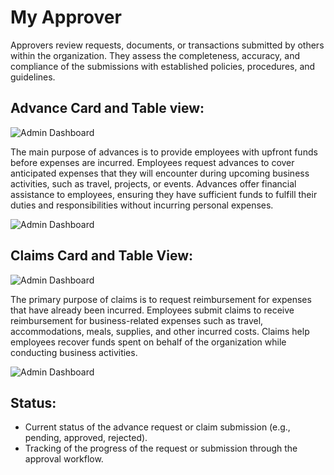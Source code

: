 # My Approver

Approvers review requests, documents, or transactions submitted by others within the organization. They assess the completeness, accuracy, and compliance of the submissions with established policies, procedures, and guidelines.

## Advance Card and Table view:

![Admin Dashboard](../image/advancecard.png)


The main purpose of advances is to provide employees with upfront funds before expenses are incurred. Employees request advances to cover anticipated expenses that they will encounter during upcoming business activities, such as travel, projects, or events. Advances offer financial assistance to employees, ensuring they have sufficient funds to fulfill their duties and responsibilities without incurring personal expenses.

![Admin Dashboard](../image/advancetable.png)

## Claims Card and Table View:

![Admin Dashboard](../image/claimcard.png)


The primary purpose of claims is to request reimbursement for expenses that have already been incurred. Employees submit claims to receive reimbursement for business-related expenses such as travel, accommodations, meals, supplies, and other incurred costs. Claims help employees recover funds spent on behalf of the organization while conducting business activities.

![Admin Dashboard](../image/claimtable.png)


## Status:

- Current status of the advance request or claim submission (e.g., pending, approved, rejected).
- Tracking of the progress of the request or submission through the approval workflow.
